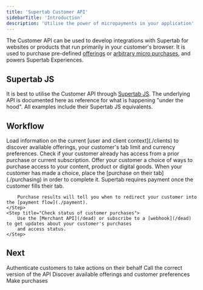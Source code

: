 ```yaml
---
title: 'Supertab Customer API'
sidebarTitle: 'Introduction'
description: 'Utilise the power of micropayments in your application'
---
```



The Customer API can be used to develop integrations with Supertab for websites or products that run primarily in
your customer's browser. It is used to purchase pre-defined [offerings](/supertab-experiences/products-offerings-pricing)
or [arbitrary micro purchases](/dead), and powers Supertab Experiences.

## Supertab JS

It is best to utilise the Customer API through [Supertab JS](/dead).
The underlying API is documented here as reference for what is happening "under the hood".
All examples include their Supertab JS equivalents.

<SdkWarning />

## Workflow

<Steps>
    <Step title="Discover client context">
        Load information on the current [user and client context](./clients) to discover available offerings,
        your customer's tab limit and currency preferences.
    </Step>
    <Step title="Check for pre-existing entitlements">
        Check if your customer already has access from a prior purchase or current subscription.
    </Step>
    <Step title="Display offerings to your customer">
        Offer your customer a choice of ways to purchase access to your content, product or digital goods.
    </Step>
    <Step title="Make a purchase">
        When your customer has made a choice, place the [purchase on their tab](./purchasing) in order to complete it.
    </Step>
    <Step title="Forward your customer to the payment flow">
        Supertab requires payment once the customer fills their tab.

        Purchase results will tell you when to redirect your customer into the [payment flow](./payment).
    </Step>
    <Step title="Check status of customer purchases">
        Use the [Merchant API](/dead) or subscribe to a [webhook](/dead) to get updates about your customer's purchases
        and access status.
    </Step>
</Steps>

## Next

<CardGroup cols={2}>
    <Card title="Authentication" icon="lock" href="./authentication">
        Authenticate customers to take actions on their behalf
    </Card>
    <Card title="Versioning" icon="calendar-days" href="./versioning">
        Call the correct version of the API
    </Card>
    <Card title="Config" icon="gear" href="./clients">
        Discover available offerings and customer preferences
    </Card>
    <Card title="Purchasing" icon="dollar-sign" href="./purchasing">
        Make purchases
    </Card>
</CardGroup>


